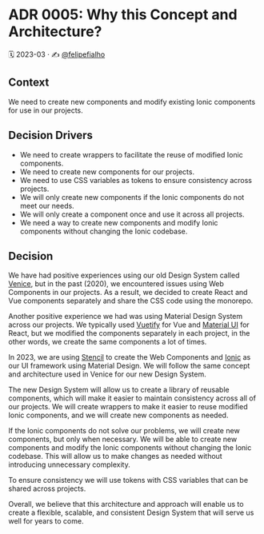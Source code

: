 
<Meta title="Docs/Architecture Decision Records/ADR 0005: Why this Concept and Architeture?" />

# ADR 0005: Why this Concept and Architecture?

🗓️ 2023-03 · ✍️ [@felipefialho](https://twitter.com/felipefialho_)

## Context

We need to create new components and modify existing Ionic components for use in our projects.

## Decision Drivers

- We need to create wrappers to facilitate the reuse of modified Ionic components.
- We need to create new components for our projects.
- We need to use CSS variables as tokens to ensure consistency across projects.
- We will only create new components if the Ionic components do not meet our needs.
- We will only create a component once and use it across all projects.
- We need a way to create new components and modify Ionic components without changing the Ionic codebase.

## Decision

We have had positive experiences using our old Design System called [Venice](https://github.com/juntossomosmais/venice), but in the past (2020), we encountered issues using Web Components in our projects. As a result, we decided to create React and Vue components separately and share the CSS code using the monorepo.

Another positive experience we had was using Material Design System across our projects. We typically used [Vuetify](https://vuetifyjs.com/) for Vue and [Material UI](https://material-ui.com/) for React, but we modified the components separately in each project, in the other words, we create the same components a lot of times.

In 2023, we are using [Stencil](https://stenciljs.com/) to create the Web Components and [Ionic](https://ionicframework.com/) as our UI framework using Material Design. We will follow the same concept and architecture used in Venice for our new Design System.

The new Design System will allow us to create a library of reusable components, which will make it easier to maintain consistency across all of our projects. We will create wrappers to make it easier to reuse modified Ionic components, and we will create new components as needed.

If the Ionic components do not solve our problems, we will create new components, but only when necessary. We will be able to create new components and modify the Ionic components without changing the Ionic codebase. This will allow us to make changes as needed without introducing unnecessary complexity.

To ensure consistency we will use tokens with CSS variables that can be shared across projects.

Overall, we believe that this architecture and approach will enable us to create a flexible, scalable, and consistent Design System that will serve us well for years to come.
